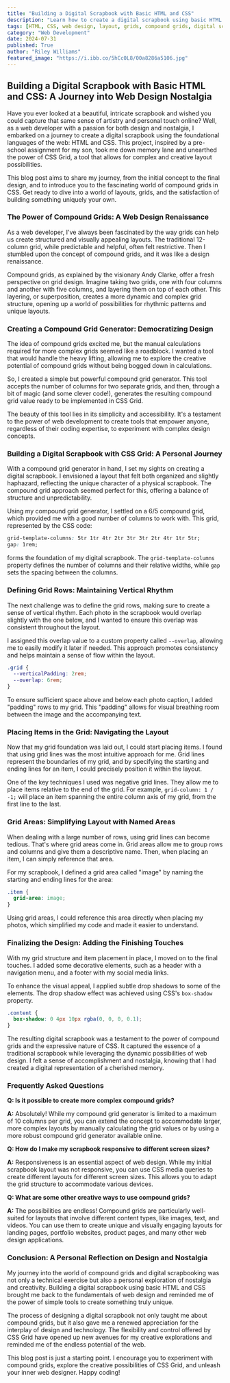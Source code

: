 ```yaml
---
title: "Building a Digital Scrapbook with Basic HTML and CSS"
description: "Learn how to create a digital scrapbook using basic HTML and CSS, including a detailed guide on compound grids, a powerful technique for dynamic and visually appealing layouts."
tags: [HTML, CSS, web design, layout, grids, compound grids, digital scrapbook, coding tutorial, web development, beginner, design, web design techniques, CSS Grid, creative coding, personal projects]
category: "Web Development"
date: 2024-07-31
published: True
author: "Riley Williams"
featured_image: "https://i.ibb.co/5hCc0L8/00a8286a5106.jpg"
---
```


## Building a Digital Scrapbook with Basic HTML and CSS: A Journey into Web Design Nostalgia

Have you ever looked at a beautiful, intricate scrapbook and wished you could capture that same sense of artistry and personal touch online? Well, as a web developer with a passion for both design and nostalgia, I embarked on a journey to create a digital scrapbook using the foundational languages of the web: HTML and CSS. This project, inspired by a pre-school assignment for my son, took me down memory lane and unearthed the power of CSS Grid, a tool that allows for complex and creative layout possibilities. 

This blog post aims to share my journey, from the initial concept to the final design, and to introduce you to the fascinating world of compound grids in CSS. Get ready to dive into a world of layouts, grids, and the satisfaction of building something uniquely your own. 

### The Power of Compound Grids: A Web Design Renaissance

As a web developer, I've always been fascinated by the way grids can help us create structured and visually appealing layouts.  The traditional 12-column grid, while predictable and helpful, often felt restrictive. Then I stumbled upon the concept of compound grids, and it was like a design renaissance. 

Compound grids, as explained by the visionary Andy Clarke, offer a fresh perspective on grid design. Imagine taking two grids, one with four columns and another with five columns, and layering them on top of each other. This layering, or superposition, creates a more dynamic and complex grid structure, opening up a world of possibilities for rhythmic patterns and unique layouts. 

### Creating a Compound Grid Generator:  Democratizing Design

The idea of compound grids excited me, but the manual calculations required for more complex grids seemed like a roadblock.  I wanted a tool that would handle the heavy lifting, allowing me to explore the creative potential of compound grids without being bogged down in calculations. 

So, I created a simple but powerful compound grid generator.  This tool accepts the number of columns for two separate grids, and then, through a bit of magic (and some clever code!), generates the resulting compound grid value ready to be implemented in CSS Grid. 

The beauty of this tool lies in its simplicity and accessibility. It's a testament to the power of web development to create tools that empower anyone, regardless of their coding expertise, to experiment with complex design concepts. 

### Building a Digital Scrapbook with CSS Grid:  A Personal Journey

With a compound grid generator in hand, I set my sights on creating a digital scrapbook.  I envisioned a layout that felt both organized and slightly haphazard, reflecting the unique character of a physical scrapbook.  The compound grid approach seemed perfect for this, offering a balance of structure and unpredictability. 

Using my compound grid generator, I settled on a 6/5 compound grid, which provided me with a good number of columns to work with. This grid, represented by the CSS code:

```css
grid-template-columns: 5tr 1tr 4tr 2tr 3tr 3tr 2tr 4tr 1tr 5tr;
gap: 1rem;
```

forms the foundation of my digital scrapbook. The `grid-template-columns` property defines the number of columns and their relative widths, while `gap` sets the spacing between the columns. 

### Defining Grid Rows:  Maintaining Vertical Rhythm

The next challenge was to define the grid rows, making sure to create a sense of vertical rhythm. Each photo in the scrapbook would overlap slightly with the one below, and I wanted to ensure this overlap was consistent throughout the layout.  

I assigned this overlap value to a custom property called `--overlap`, allowing me to easily modify it later if needed. This approach promotes consistency and helps maintain a sense of flow within the layout.

```css
.grid {
  --verticalPadding: 2rem;
  --overlap: 6rem;
}
```

To ensure sufficient space above and below each photo caption, I added "padding" rows to my grid. This "padding" allows for visual breathing room between the image and the accompanying text.

### Placing Items in the Grid: Navigating the Layout

Now that my grid foundation was laid out, I could start placing items.  I found that using grid lines was the most intuitive approach for me.  Grid lines represent the boundaries of my grid, and by specifying the starting and ending lines for an item, I could precisely position it within the layout. 

One of the key techniques I used was negative grid lines.  They allow me to place items relative to the end of the grid.  For example, `grid-column: 1 / -1;` will place an item spanning the entire column axis of my grid, from the first line to the last.

###  Grid Areas:  Simplifying Layout with Named Areas

When dealing with a large number of rows, using grid lines can become tedious. That's where grid areas come in.  Grid areas allow me to group rows and columns and give them a descriptive name. Then, when placing an item, I can simply reference that area.

For my scrapbook, I defined a grid area called "image" by naming the starting and ending lines for the area:

```css
.item {
  grid-area: image;
}
```

Using grid areas, I could reference this area directly when placing my photos, which simplified my code and made it easier to understand.

### Finalizing the Design:  Adding the Finishing Touches

With my grid structure and item placement in place, I moved on to the final touches.  I added some decorative elements, such as a header with a navigation menu, and a footer with my social media links. 

To enhance the visual appeal, I applied subtle drop shadows to some of the elements.  The drop shadow effect was achieved using CSS's `box-shadow` property.

```css
.content {
  box-shadow: 0 4px 10px rgba(0, 0, 0, 0.1);
}
```

The resulting digital scrapbook was a testament to the power of compound grids and the expressive nature of CSS. It captured the essence of a traditional scrapbook while leveraging the dynamic possibilities of web design.  I felt a sense of accomplishment and nostalgia, knowing that I had created a digital representation of a cherished memory. 

### Frequently Asked Questions 

**Q: Is it possible to create more complex compound grids?**

**A:** Absolutely!  While my compound grid generator is limited to a maximum of 10 columns per grid, you can extend the concept to accommodate larger, more complex layouts by manually calculating the grid values or by using a more robust compound grid generator available online.

**Q:  How do I make my scrapbook responsive to different screen sizes?**

**A:**  Responsiveness is an essential aspect of web design.  While my initial scrapbook layout was not responsive,  you can use CSS media queries to create different layouts for different screen sizes. This allows you to adapt the grid structure to accommodate various devices.

**Q:  What are some other creative ways to use compound grids?**

**A:**  The possibilities are endless! Compound grids are particularly well-suited for layouts that involve different content types, like images, text, and videos. You can use them to create unique and visually engaging layouts for landing pages, portfolio websites, product pages, and many other web design applications.

### Conclusion: A Personal Reflection on Design and Nostalgia

My journey into the world of compound grids and digital scrapbooking was not only a technical exercise but also a personal exploration of nostalgia and creativity.  Building a digital scrapbook using basic HTML and CSS brought me back to the fundamentals of web design and reminded me of the power of simple tools to create something truly unique. 

The process of designing a digital scrapbook not only taught me about compound grids, but it also gave me a renewed appreciation for the interplay of design and technology.  The flexibility and control offered by CSS Grid have opened up new avenues for my creative explorations and reminded me of the endless potential of the web.  

This blog post is just a starting point.  I encourage you to experiment with compound grids, explore the creative possibilities of CSS Grid, and unleash your inner web designer.  Happy coding!